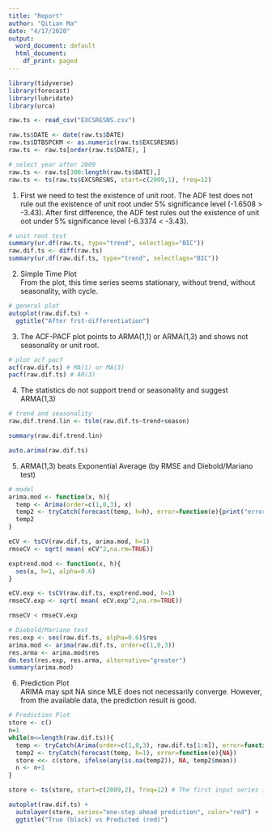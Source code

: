 ```yaml
---
title: "Report"
author: "Qitian Ma"
date: "4/17/2020"
output:
  word_document: default
  html_document:
    df_print: paged
---
```


```r
library(tidyverse)
library(forecast)
library(lubridate)
library(urca)

raw.ts <- read_csv("EXCSRESNS.csv")

raw.ts$DATE <- date(raw.ts$DATE)
raw.ts$DTBSPCKM <- as.numeric(raw.ts$EXCSRESNS)
raw.ts <- raw.ts[order(raw.ts$DATE), ]

# select year after 2009
raw.ts <- raw.ts[300:length(raw.ts$DATE),]
raw.ts <- ts(raw.ts$EXCSRESNS, start=c(2009,1), freq=12)
```

1. First we need to test the existence of unit root. The ADF test does not rule out the existence of unit root under 5% significance level (-1.6508 > -3.43). After first difference, the ADF test rules out the existence of unit oot under 5% significance level (-6.3374 < -3.43). 
```r
# unit root test
summary(ur.df(raw.ts, type="trend", selectlags="BIC"))
raw.dif.ts <- diff(raw.ts)
summary(ur.df(raw.dif.ts, type="trend", selectlags="BIC"))
```

2. Simple Time Plot    
From the plot, this time series seems stationary, without trend, without seasonality, with cycle.

```r
# general plot
autoplot(raw.dif.ts) +
  ggtitle("After frst-differentiation")
```

3. The ACF-PACF plot points to ARMA(1,1) or ARMA(1,3) and shows not seasonality or unit root.

```r
# plot acf pacf
acf(raw.dif.ts) # MA(1) or MA(3)
pacf(raw.dif.ts) # AR(3)

```

4. The statistics do not support trend or seasonality and suggest ARMA(1,3)

```r
# trend and seasonality
raw.dif.trend.lin <- tslm(raw.dif.ts~trend+season)

summary(raw.dif.trend.lin)

auto.arima(raw.dif.ts)
```

5. ARMA(1,3) beats Exponential Average  (by RMSE and Diebold/Mariano test)


```r
# model
arima.mod <- function(x, h){
  temp <- Arima(order=c(1,0,3), x)
  temp2 <- tryCatch(forecast(temp, h=h), error=function(e){print("error"); NA})
  temp2
}

eCV <- tsCV(raw.dif.ts, arima.mod, h=1)
rmseCV <- sqrt( mean( eCV^2,na.rm=TRUE))

exptrend.mod <- function(x, h){
  ses(x, h=1, alpha=0.6)
}

eCV.exp <- tsCV(raw.dif.ts, exptrend.mod, h=1)
rmseCV.exp <- sqrt( mean( eCV.exp^2,na.rm=TRUE))

rmseCV < rmseCV.exp

# Diebold/Mariano test
res.exp <- ses(raw.dif.ts, alpha=0.6)$res
arima.mod <- arima(raw.dif.ts, order=c(1,0,3))
res.arma <- arima.mod$res
dm.test(res.exp, res.arma, alternative="greater")
summary(arima.mod)
```

6. Prediction Plot    
ARIMA may spit NA since MLE does not necessarily converge. However, from the available data, the prediction result is good.

```r
# Prediction Plot
store <- c()
n=1
while(n<=length(raw.dif.ts)){
  temp <- tryCatch(Arima(order=c(1,0,3), raw.dif.ts[1:n]), error=function(e){NA})
  temp2 <- tryCatch(forecast(temp, h=1), error=function(e){NA})
  store <<- c(store, ifelse(any(is.na(temp2)), NA, temp2$mean))
  n <- n+1
}

store <- ts(store, start=c(2009,2), freq=12) # The first input series is just 2009-1 and the prediction is 2009-2

autoplot(raw.dif.ts) +
  autolayer(store, series="one-step ahead prediction", color="red") +
  ggtitle("True (black) vs Predicted (red)")
```